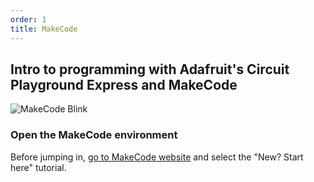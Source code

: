 ```yaml
---
order: 1
title: MakeCode
---
```


## Intro to programming with Adafruit's Circuit Playground Express and MakeCode

![MakeCode Blink](../../../images/makecode/blink.png)

### Open the MakeCode environment

Before jumping in, [go to MakeCode website](https://makecode.adafruit.com) and select the "New? Start here" tutorial.
